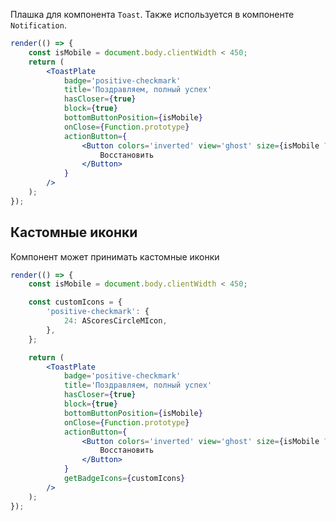 Плашка для компонента `Toast`. Также используется в компоненте `Notification`.

```jsx live
render(() => {
    const isMobile = document.body.clientWidth < 450;
    return (
        <ToastPlate
            badge='positive-checkmark'
            title='Поздравляем, полный успех'
            hasCloser={true}
            block={true}
            bottomButtonPosition={isMobile}
            onClose={Function.prototype}
            actionButton={
                <Button colors='inverted' view='ghost' size={isMobile ? 40 : 48}>
                    Восстановить
                </Button>
            }
        />
    );
});
```


## Кастомные иконки

Компонент может принимать кастомные иконки

```jsx live
render(() => {
    const isMobile = document.body.clientWidth < 450;

    const customIcons = {
        'positive-checkmark': {
            24: AScoresCircleMIcon,
        },
    };

    return (
        <ToastPlate
            badge='positive-checkmark'
            title='Поздравляем, полный успех'
            hasCloser={true}
            block={true}
            bottomButtonPosition={isMobile}
            onClose={Function.prototype}
            actionButton={
                <Button colors='inverted' view='ghost' size={isMobile ? 40 : 48}>
                    Восстановить
                </Button>
            }
            getBadgeIcons={customIcons}
        />
    );
});
```
